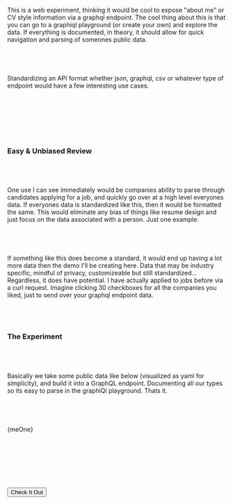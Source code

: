 
This is a web experiment, thinking it would be cool to expose "about me" or CV style information via a graphql endpoint. The cool thing about this is that you can go to a graphiql playground (or create your own) and explore the data. If everything is documented, in theory, it should allow for quick navigation and parsing of someones public data.

&nbsp;&nbsp;
-----

Standardizing an API format whether json, graphql, csv or whatever type of endpoint would have a few interesting use cases.

&nbsp;&nbsp;
-----

<ImageOne src="os.png" alt="OS Spinner"
  caption="Exposed data being parsed by a machine, with everyones data the same" />

&nbsp;&nbsp;
-----

### Easy & Unbiased Review

&nbsp;&nbsp;
-----

One use I can see immediately would be companies ability to parse through candidates applying for a job, and quickly go over at a high level everyones data. If everyones data is standardized like this, then it would be formatted the same. This would eliminate any bias of things like resume design and just focus on the data associated with a person. Just one example.

&nbsp;&nbsp;
-----

If something like this does become a standard, it would end up having a lot more data then the demo I'll be creating here. Data that may be industry specific, mindful of privacy, customizeable but still standardized... Regardless, it does have potential. I have actually applied to jobs before via a curl request. Imagine clicking 30 checkboxes for all the companies you liked, just to send over your graphql endpoint data.

&nbsp;&nbsp;
-----

### The Experiment

&nbsp;&nbsp;
-----

Basically we take some public data like below (visualized as yaml for simplicity), and build it into a GraphQL endpoint. Documenting all our types so its easy to parse in the graphiQl playground. Thats it.

&nbsp;&nbsp;
-----

<Highlight language="yaml">{meOne}</Highlight>

&nbsp;&nbsp;
-----

&nbsp;&nbsp;
-----

<Button href="/lab/component-maker-demo" className="block gr-tw-3 py-6 px-8 max-w-xs mx-auto rounded hover:opacity-75 text-center" target="_blank">
<span className="text-white">Check It Out</span></Button>
